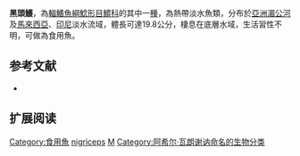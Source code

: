 {{Speciesbox
| name = 黑頭鱯
| image = 
| image_width = 250px
| image_caption = 
| status = NE
| status_system = IUCN3.1
| genus = Mystus
| species = nigriceps
| authority = [[Achille_Valenciennes|Valenciennes]], 1840
| synonyms = *''Bagrus nigriceps'', Valenciennes, 1840
*''Bagrus micracanthus'', Bleeker, 1846
*''Hypselobagrus micracanthus'', Bleeker, 1846
}}
'''黑頭鱯'''，為[[輻鰭魚綱|輻鰭魚綱]][[鯰形目|鯰形目]][[鱨科|鱨科]]的其中一[[種|種]]，為熱帶淡水魚類，分布於[[亞洲|亞洲]][[湄公河|湄公河]]及[[馬來西亞|馬來西亞]]、[[印尼|印尼]]淡水流域，體長可達19.8公分，棲息在底層水域，生活習性不明，可做為食用魚。

==参考文献==
*{{FishBase_species|genus=Mystus|species=nigriceps|year=2015|month=4}}

== 扩展阅读 ==
{{refbegin}}
{{wikispecies-inline|Mystus nigriceps|黑頭鱯}}
{{refend}}
{{Taxonbar|from=Q3760583}}

[[Category:食用魚|Category:食用魚]]
[[Category:鱯屬|nigriceps]]
[[Category:1840年描述的魚類|M]]
[[Category:阿希尔·瓦朗谢讷命名的生物分类|Category:阿希尔·瓦朗谢讷命名的生物分类]]